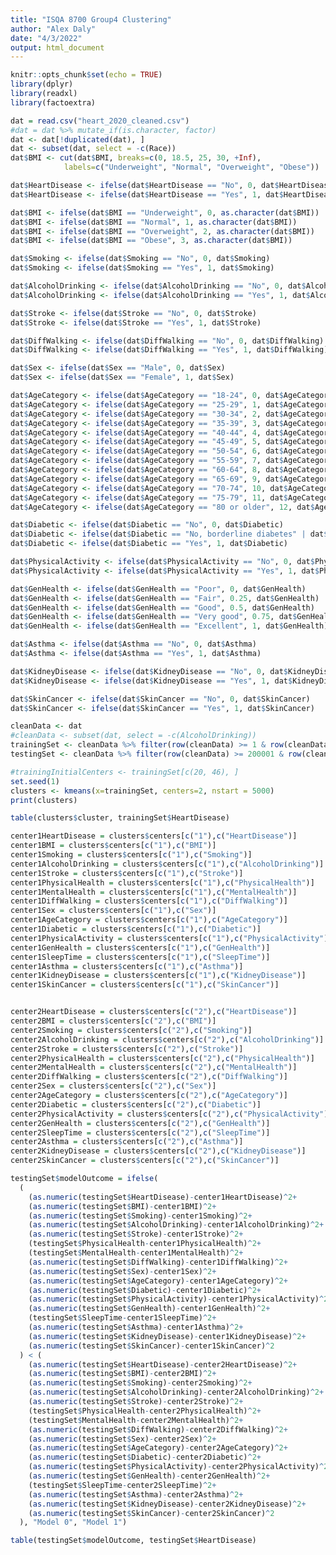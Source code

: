 ```yaml
---
title: "ISQA 8700 Group4 Clustering"
author: "Alex Daly"
date: "4/3/2022"
output: html_document
---
```


```r
knitr::opts_chunk$set(echo = TRUE)
library(dplyr)
library(readxl)
library(factoextra)
```

```r
dat = read.csv("heart_2020_cleaned.csv")
#dat = dat %>% mutate_if(is.character, factor)
dat <- dat[!duplicated(dat), ]
dat <- subset(dat, select = -c(Race))
dat$BMI <- cut(dat$BMI, breaks=c(0, 18.5, 25, 30, +Inf), 
            labels=c("Underweight", "Normal", "Overweight", "Obese"))
```

```r
dat$HeartDisease <- ifelse(dat$HeartDisease == "No", 0, dat$HeartDisease)
dat$HeartDisease <- ifelse(dat$HeartDisease == "Yes", 1, dat$HeartDisease)

dat$BMI <- ifelse(dat$BMI == "Underweight", 0, as.character(dat$BMI))
dat$BMI <- ifelse(dat$BMI == "Normal", 1, as.character(dat$BMI))
dat$BMI <- ifelse(dat$BMI == "Overweight", 2, as.character(dat$BMI))
dat$BMI <- ifelse(dat$BMI == "Obese", 3, as.character(dat$BMI))

dat$Smoking <- ifelse(dat$Smoking == "No", 0, dat$Smoking)
dat$Smoking <- ifelse(dat$Smoking == "Yes", 1, dat$Smoking)

dat$AlcoholDrinking <- ifelse(dat$AlcoholDrinking == "No", 0, dat$AlcoholDrinking)
dat$AlcoholDrinking <- ifelse(dat$AlcoholDrinking == "Yes", 1, dat$AlcoholDrinking)

dat$Stroke <- ifelse(dat$Stroke == "No", 0, dat$Stroke)
dat$Stroke <- ifelse(dat$Stroke == "Yes", 1, dat$Stroke)

dat$DiffWalking <- ifelse(dat$DiffWalking == "No", 0, dat$DiffWalking)
dat$DiffWalking <- ifelse(dat$DiffWalking == "Yes", 1, dat$DiffWalking)

dat$Sex <- ifelse(dat$Sex == "Male", 0, dat$Sex)
dat$Sex <- ifelse(dat$Sex == "Female", 1, dat$Sex)

dat$AgeCategory <- ifelse(dat$AgeCategory == "18-24", 0, dat$AgeCategory)
dat$AgeCategory <- ifelse(dat$AgeCategory == "25-29", 1, dat$AgeCategory)
dat$AgeCategory <- ifelse(dat$AgeCategory == "30-34", 2, dat$AgeCategory)
dat$AgeCategory <- ifelse(dat$AgeCategory == "35-39", 3, dat$AgeCategory)
dat$AgeCategory <- ifelse(dat$AgeCategory == "40-44", 4, dat$AgeCategory)
dat$AgeCategory <- ifelse(dat$AgeCategory == "45-49", 5, dat$AgeCategory)
dat$AgeCategory <- ifelse(dat$AgeCategory == "50-54", 6, dat$AgeCategory)
dat$AgeCategory <- ifelse(dat$AgeCategory == "55-59", 7, dat$AgeCategory)
dat$AgeCategory <- ifelse(dat$AgeCategory == "60-64", 8, dat$AgeCategory)
dat$AgeCategory <- ifelse(dat$AgeCategory == "65-69", 9, dat$AgeCategory)
dat$AgeCategory <- ifelse(dat$AgeCategory == "70-74", 10, dat$AgeCategory)
dat$AgeCategory <- ifelse(dat$AgeCategory == "75-79", 11, dat$AgeCategory)
dat$AgeCategory <- ifelse(dat$AgeCategory == "80 or older", 12, dat$AgeCategory)

dat$Diabetic <- ifelse(dat$Diabetic == "No", 0, dat$Diabetic)
dat$Diabetic <- ifelse(dat$Diabetic == "No, borderline diabetes" | dat$Diabetic == "Yes (during pregnancy)", 0.5, dat$Diabetic)
dat$Diabetic <- ifelse(dat$Diabetic == "Yes", 1, dat$Diabetic)

dat$PhysicalActivity <- ifelse(dat$PhysicalActivity == "No", 0, dat$PhysicalActivity)
dat$PhysicalActivity <- ifelse(dat$PhysicalActivity == "Yes", 1, dat$PhysicalActivity)

dat$GenHealth <- ifelse(dat$GenHealth == "Poor", 0, dat$GenHealth)
dat$GenHealth <- ifelse(dat$GenHealth == "Fair", 0.25, dat$GenHealth)
dat$GenHealth <- ifelse(dat$GenHealth == "Good", 0.5, dat$GenHealth)
dat$GenHealth <- ifelse(dat$GenHealth == "Very good", 0.75, dat$GenHealth)
dat$GenHealth <- ifelse(dat$GenHealth == "Excellent", 1, dat$GenHealth)

dat$Asthma <- ifelse(dat$Asthma == "No", 0, dat$Asthma)
dat$Asthma <- ifelse(dat$Asthma == "Yes", 1, dat$Asthma)

dat$KidneyDisease <- ifelse(dat$KidneyDisease == "No", 0, dat$KidneyDisease)
dat$KidneyDisease <- ifelse(dat$KidneyDisease == "Yes", 1, dat$KidneyDisease)

dat$SkinCancer <- ifelse(dat$SkinCancer == "No", 0, dat$SkinCancer)
dat$SkinCancer <- ifelse(dat$SkinCancer == "Yes", 1, dat$SkinCancer)
```

```r
cleanData <- dat
#cleanData <- subset(dat, select = -c(AlcoholDrinking))
trainingSet <- cleanData %>% filter(row(cleanData) >= 1 & row(cleanData) <= 200000)
testingSet <- cleanData %>% filter(row(cleanData) >= 200001 & row(cleanData) <= 301717)
```

```r
#trainingInitialCenters <- trainingSet[c(20, 46), ]
set.seed(1)
clusters <- kmeans(x=trainingSet, centers=2, nstart = 5000)
print(clusters)
```
```r
table(clusters$cluster, trainingSet$HeartDisease)
```

```r
center1HeartDisease = clusters$centers[c("1"),c("HeartDisease")]
center1BMI = clusters$centers[c("1"),c("BMI")]
center1Smoking = clusters$centers[c("1"),c("Smoking")]
center1AlcoholDrinking = clusters$centers[c("1"),c("AlcoholDrinking")]
center1Stroke = clusters$centers[c("1"),c("Stroke")]
center1PhysicalHealth = clusters$centers[c("1"),c("PhysicalHealth")]
center1MentalHealth = clusters$centers[c("1"),c("MentalHealth")]
center1DiffWalking = clusters$centers[c("1"),c("DiffWalking")]
center1Sex = clusters$centers[c("1"),c("Sex")]
center1AgeCategory = clusters$centers[c("1"),c("AgeCategory")]
center1Diabetic = clusters$centers[c("1"),c("Diabetic")]
center1PhysicalActivity = clusters$centers[c("1"),c("PhysicalActivity")]
center1GenHealth = clusters$centers[c("1"),c("GenHealth")]
center1SleepTime = clusters$centers[c("1"),c("SleepTime")]
center1Asthma = clusters$centers[c("1"),c("Asthma")]
center1KidneyDisease = clusters$centers[c("1"),c("KidneyDisease")]
center1SkinCancer = clusters$centers[c("1"),c("SkinCancer")]


center2HeartDisease = clusters$centers[c("2"),c("HeartDisease")]
center2BMI = clusters$centers[c("2"),c("BMI")]
center2Smoking = clusters$centers[c("2"),c("Smoking")]
center2AlcoholDrinking = clusters$centers[c("2"),c("AlcoholDrinking")]
center2Stroke = clusters$centers[c("2"),c("Stroke")]
center2PhysicalHealth = clusters$centers[c("2"),c("PhysicalHealth")]
center2MentalHealth = clusters$centers[c("2"),c("MentalHealth")]
center2DiffWalking = clusters$centers[c("2"),c("DiffWalking")]
center2Sex = clusters$centers[c("2"),c("Sex")]
center2AgeCategory = clusters$centers[c("2"),c("AgeCategory")]
center2Diabetic = clusters$centers[c("2"),c("Diabetic")]
center2PhysicalActivity = clusters$centers[c("2"),c("PhysicalActivity")]
center2GenHealth = clusters$centers[c("2"),c("GenHealth")]
center2SleepTime = clusters$centers[c("2"),c("SleepTime")]
center2Asthma = clusters$centers[c("2"),c("Asthma")]
center2KidneyDisease = clusters$centers[c("2"),c("KidneyDisease")]
center2SkinCancer = clusters$centers[c("2"),c("SkinCancer")]
```

```r
testingSet$modelOutcome = ifelse(
  (
    (as.numeric(testingSet$HeartDisease)-center1HeartDisease)^2+
    (as.numeric(testingSet$BMI)-center1BMI)^2+
    (as.numeric(testingSet$Smoking)-center1Smoking)^2+
    (as.numeric(testingSet$AlcoholDrinking)-center1AlcoholDrinking)^2+
    (as.numeric(testingSet$Stroke)-center1Stroke)^2+
    (testingSet$PhysicalHealth-center1PhysicalHealth)^2+
    (testingSet$MentalHealth-center1MentalHealth)^2+
    (as.numeric(testingSet$DiffWalking)-center1DiffWalking)^2+
    (as.numeric(testingSet$Sex)-center1Sex)^2+
    (as.numeric(testingSet$AgeCategory)-center1AgeCategory)^2+
    (as.numeric(testingSet$Diabetic)-center1Diabetic)^2+
    (as.numeric(testingSet$PhysicalActivity)-center1PhysicalActivity)^2+
    (as.numeric(testingSet$GenHealth)-center1GenHealth)^2+
    (testingSet$SleepTime-center1SleepTime)^2+
    (as.numeric(testingSet$Asthma)-center1Asthma)^2+
    (as.numeric(testingSet$KidneyDisease)-center1KidneyDisease)^2+
    (as.numeric(testingSet$SkinCancer)-center1SkinCancer)^2
  ) < (
    (as.numeric(testingSet$HeartDisease)-center2HeartDisease)^2+
    (as.numeric(testingSet$BMI)-center2BMI)^2+
    (as.numeric(testingSet$Smoking)-center2Smoking)^2+
    (as.numeric(testingSet$AlcoholDrinking)-center2AlcoholDrinking)^2+
    (as.numeric(testingSet$Stroke)-center2Stroke)^2+
    (testingSet$PhysicalHealth-center2PhysicalHealth)^2+
    (testingSet$MentalHealth-center2MentalHealth)^2+
    (as.numeric(testingSet$DiffWalking)-center2DiffWalking)^2+
    (as.numeric(testingSet$Sex)-center2Sex)^2+
    (as.numeric(testingSet$AgeCategory)-center2AgeCategory)^2+
    (as.numeric(testingSet$Diabetic)-center2Diabetic)^2+
    (as.numeric(testingSet$PhysicalActivity)-center2PhysicalActivity)^2+
    (as.numeric(testingSet$GenHealth)-center2GenHealth)^2+
    (testingSet$SleepTime-center2SleepTime)^2+
    (as.numeric(testingSet$Asthma)-center2Asthma)^2+
    (as.numeric(testingSet$KidneyDisease)-center2KidneyDisease)^2+
    (as.numeric(testingSet$SkinCancer)-center2SkinCancer)^2
  ), "Model 0", "Model 1")
```

```r
table(testingSet$modelOutcome, testingSet$HeartDisease)
```